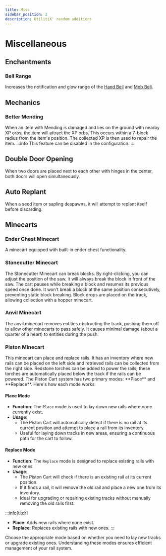 ```yaml
---
title: Misc
sidebar_position: 2
description: UtilitiX' random additions
---
```


# Miscellaneous


## Enchantments

### Bell Range
Increases the notification and glow range of the [Hand Bell](items.mdx#hand-bell) and [Mob Bell](items.mdx#mob-bell).

## Mechanics

### Better Mending
<div class="two-columns-base">
    <div class="two-columns-left">
        When an item with Mending is damaged and lies on the ground with nearby XP orbs, the item will attract the XP orbs. This occurs within a 7-block radius from the item's position. The collected XP is then used to repair the item.
        :::info
        This feature can be disabled in the configuration.
        :::
    </div>
    <div class="two-columns-right">
        <ResponsiveIframe videoId="wi2w5wBHBHk" />
    </div>
</div>

## Double Door Opening
When two doors are placed next to each other with hinges in the center, both doors will open simultaneously.

## Auto Replant
When a seed item or sapling despawns, it will attempt to replant itself before discarding.

## Minecarts

### Ender Chest Minecart
A minecart equipped with built-in ender chest functionality.

### Stonecutter Minecart
The Stonecutter Minecart can break blocks. By right-clicking, you can adjust the position of the saw. It will always
break the block in front of the saw. The cart pauses while breaking a block and resumes its previous speed once done. It
won't break a block at the same position consecutively, preventing static block breaking. Block drops are placed on the
track, allowing collection with a hopper minecart.

### Anvil Minecart
The anvil minecart removes entities obstructing the track, pushing them off to allow other minecarts to pass safely. It
causes minimal damage (about a quarter of a heart) to entities during the push.

### Piston Minecart
<div class="two-columns-base">
    <div class="two-columns-left">
        This minecart can place and replace rails. It has an inventory where new rails can be placed on the left side and retrieved rails can be collected from the right side. Redstone torches can be added to power the rails; these torches are automatically placed below the track if the rails can be powered.
        The Piston Cart system has two primary modes: **Place** and **Replace**. Here's how each mode works:
    </div>
    <div class="two-columns-right">
        <ResponsiveIframe videoId="IkzvrCyQhnk" />
    </div>
</div>

#### Place Mode
- **Function**: The `Place` mode is used to lay down new rails where none currently exist.
- **Usage**:
    - The Piston Cart will automatically detect if there is no rail at its current position and attempt to place a rail
      from its inventory.
    - Useful for laying down tracks in new areas, ensuring a continuous path for the cart to follow.

#### Replace Mode
- **Function**: The `Replace` mode is designed to replace existing rails with new ones.
- **Usage**:
    - The Piston Cart will check if there is an existing rail at its current position.
    - If it finds a rail, it will remove the old rail and place a new one from its inventory.
    - Ideal for upgrading or repairing existing tracks without manually removing the old rails first.

:::info[tl;dr]
- **Place**: Adds new rails where none exist.
- **Replace**: Replaces existing rails with new ones.
:::

Choose the appropriate mode based on whether you need to lay new tracks or upgrade existing ones. Understanding these
modes ensures efficient management of your rail system.
